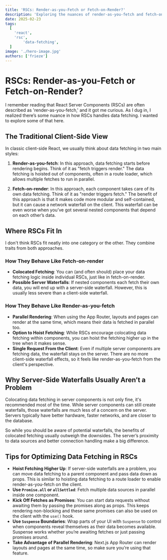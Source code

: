 ```yaml
---
title: 'RSCs: Render-as-you-Fetch or Fetch-on-Render?'
description: 'Exploring the nuances of render-as-you-fetch and fetch-on-render patterns in React Server Components (RSCs).'
date: 2025-02-23
tags:
  [
    'react',
    'rsc',
		'data-fetching',
  ]
image: './hero-image.jpg'
authors: ['frieze']
---
```


# RSCs: Render-as-you-Fetch or Fetch-on-Render?

I remember reading that React Server Components (RSCs) are often described as 'render-as-you-fetch,' and it got me curious. As I dug in, I realized there’s some nuance in how RSCs handles data fetching. I wanted to explore some of that here.

## The Traditional Client-Side View

In classic client-side React, we usually think about data fetching in two main styles:

1. **Render-as-you-fetch**: In this approach, data fetching starts before rendering begins. Think of it as "fetch triggers render." The data fetching is hoisted out of components, often in a route loader, which allows multiple fetches to run in parallel. 

2. **Fetch-on-render**: In this approach, each component takes care of its own data fetching. Think of it as "render triggers fetch." The benefit of this approach is that it makes code more modular and self-contained, but it can cause a network waterfall on the client. This waterfall can be even worse when you’ve got several nested components that depend on each other’s data.

## Where RSCs Fit In

I don't think RSCs fit neatly into one category or the other. They combine traits from both approaches.

### How They Behave Like Fetch-on-render

- **Colocated Fetching**: You can (and often should) place your data fetching logic inside individual RSCs, just like in fetch-on-render.
- **Possible Server Waterfalls**: If nested components each fetch their own data, you will end up with a server-side waterfall. However, this is usually less severe than a client-side waterfall.

### How They Behave Like Render-as-you-fetch

- **Parallel Rendering**: When using the App Router, layouts and pages can render at the same time, which means their data is fetched in parallel too.  
- **Option to Hoist Fetching**: While RSCs encourage colocating data fetching within components, you can hoist the fetching higher up in the tree when it makes sense.  
- **Single Request From the Client**: Even if multiple server components are fetching data, the waterfall stays on the server. There are no more client-side waterfall effects, so it feels like render-as-you-fetch from the client's perspective.


## Why Server-Side Waterfalls Usually Aren’t a Problem

Colocating data fetching in server components is not only fine, it's recommended most of the time. While server components can still create waterfalls, those waterfalls are much less of a concern on the server. Servers typically have better hardware, faster networks, and are closer to the database. 

So while you should be aware of potential waterfalls, the benefits of colocated fetching usually outweigh the downsides. The server’s proximity to data sources and better connection handling make a big difference.

## Tips for Optimizing Data Fetching in RSCs

* **Hoist Fetching Higher Up**: If server-side waterfalls are a problem, you can move data fetching to a parent component and pass data down as props. This is similar to hoisting data fetching to a route loader to enable render-as-you-fetch on the client. 
* **Use `Promise.all` or `allSettled`**: Fetch multiple data sources in parallel inside one component.
* **Kick Off Fetches as Promises**: You can start data requests without awaiting them by passing the promises along as props. This keeps rendering non-blocking and these same promises can also be used on the client with the `use()` hook.
* **Use `Suspense` Boundaries**: Wrap parts of your UI with `Suspense` to control when components reveal themselves as their data becomes available. Suspense works whether you’re awaiting fetches or just passing promises around.
* **Take Advantage of Parallel Rendering**: Next.js App Router can render layouts and pages at the same time, so make sure you’re using that feature.

